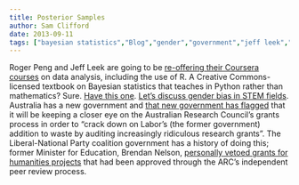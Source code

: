 ```yaml
---
title: Posterior Samples
author: Sam Clifford
date: 2013-09-11
tags: ["bayesian statistics","Blog","gender","government","jeff leek","politics","posterior samples","programming","python","R","roger peng","science","statistics","video"]
---
```


Roger Peng and Jeff Leek are going to be [re-offering their Coursera courses](http://simplystatistics.org/2013/08/29/the-return-of-the-stat-computing-for-data-analysis-data-analysis-back-on-coursera/) on data analysis, including the use of R. A Creative Commons-licensed textbook on Bayesian statistics that teaches in Python rather than mathematics? Sure. [Have this one](http://www.greenteapress.com/thinkbayes/thinkbayes.pdf). [Let's discuss gender bias in STEM fields](http://www.youtube.com/watch?v=fCuZ5UUrKrM). Australia has a new government and [that new government has flagged](http://www.abc.net.au/science/articles/2013/09/10/3845442.htm) that it will be keeping a closer eye on the Australian Research Council's grants process in order to "crack down on Labor's (the former government) addition to waste by auditing increasingly ridiculous research grants". The Liberal-National Party coalition government has a history of doing this; former Minister for Education, Brendan Nelson, [personally vetoed grants for humanities projects](http://www.themonthly.com.au/issue/2006/may/1294984634/gideon-haigh/nelson-touch) that had been approved through the ARC's independent peer review process.